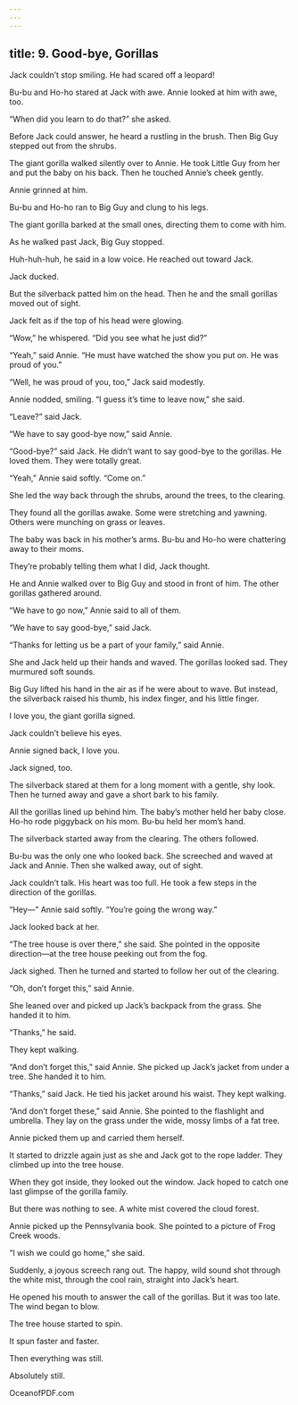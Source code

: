 ```yaml
---
---
---
```

title: 9. Good-bye, Gorillas
---



Jack couldn’t stop smiling. He had scared off a leopard!

Bu-bu and Ho-ho stared at Jack with awe. Annie looked at him with awe, too.

“When did you learn to do that?” she asked.

Before Jack could answer, he heard a rustling in the brush. Then Big Guy stepped out from the shrubs.

The giant gorilla walked silently over to Annie. He took Little Guy from her and put the baby on his back. Then he touched Annie’s cheek gently.

Annie grinned at him.

Bu-bu and Ho-ho ran to Big Guy and clung to his legs.

The giant gorilla barked at the small ones, directing them to come with him.

As he walked past Jack, Big Guy stopped.

Huh-huh-huh, he said in a low voice. He reached out toward Jack.

Jack ducked.

But the silverback patted him on the head. Then he and the small gorillas moved out of sight.

Jack felt as if the top of his head were glowing.

“Wow,” he whispered. “Did you see what he just did?”

“Yeah,” said Annie. “He must have watched the show you put on. He was proud of you.”

“Well, he was proud of you, too,” Jack said modestly.

Annie nodded, smiling. “I guess it’s time to leave now,” she said.

“Leave?” said Jack.

“We have to say good-bye now,” said Annie.

“Good-bye?” said Jack. He didn’t want to say good-bye to the gorillas. He loved them. They were totally great.

“Yeah,” Annie said softly. “Come on.”

She led the way back through the shrubs, around the trees, to the clearing.

They found all the gorillas awake. Some were stretching and yawning. Others were munching on grass or leaves.

The baby was back in his mother’s arms. Bu-bu and Ho-ho were chattering away to their moms.

They’re probably telling them what I did, Jack thought.

He and Annie walked over to Big Guy and stood in front of him. The other gorillas gathered around.

“We have to go now,” Annie said to all of them.

“We have to say good-bye,” said Jack.

“Thanks for letting us be a part of your family,” said Annie.

She and Jack held up their hands and waved. The gorillas looked sad. They murmured soft sounds.

Big Guy lifted his hand in the air as if he were about to wave. But instead, the silverback raised his thumb, his index finger, and his little finger.

I love you, the giant gorilla signed.



Jack couldn’t believe his eyes.

Annie signed back, I love you.

Jack signed, too.

The silverback stared at them for a long moment with a gentle, shy look. Then he turned away and gave a short bark to his family.

All the gorillas lined up behind him. The baby’s mother held her baby close. Ho-ho rode piggyback on his mom. Bu-bu held her mom’s hand.

The silverback started away from the clearing. The others followed.

Bu-bu was the only one who looked back. She screeched and waved at Jack and Annie. Then she walked away, out of sight.

Jack couldn’t talk. His heart was too full. He took a few steps in the direction of the gorillas.

“Hey—” Annie said softly. “You’re going the wrong way.”

Jack looked back at her.

“The tree house is over there,” she said. She pointed in the opposite direction—at the tree house peeking out from the fog.

Jack sighed. Then he turned and started to follow her out of the clearing.

“Oh, don’t forget this,” said Annie.

She leaned over and picked up Jack’s backpack from the grass. She handed it to him.

“Thanks,” he said.

They kept walking.

“And don’t forget this,” said Annie. She picked up Jack’s jacket from under a tree. She handed it to him.

“Thanks,” said Jack. He tied his jacket around his waist. They kept walking.

“And don’t forget these,” said Annie. She pointed to the flashlight and umbrella. They lay on the grass under the wide, mossy limbs of a fat tree.

Annie picked them up and carried them herself.

It started to drizzle again just as she and Jack got to the rope ladder. They climbed up into the tree house.

When they got inside, they looked out the window. Jack hoped to catch one last glimpse of the gorilla family.

But there was nothing to see. A white mist covered the cloud forest.

Annie picked up the Pennsylvania book. She pointed to a picture of Frog Creek woods.

“I wish we could go home,” she said.

Suddenly, a joyous screech rang out. The happy, wild sound shot through the white mist, through the cool rain, straight into Jack’s heart.

He opened his mouth to answer the call of the gorillas. But it was too late. The wind began to blow.

The tree house started to spin.

It spun faster and faster.

Then everything was still.

Absolutely still.

OceanofPDF.com